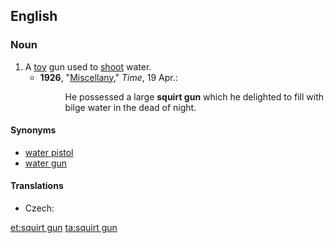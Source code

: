 ==English==

===Noun===
{{en-noun|sg=[[squirt]] [[gun]]}}

# A [[toy]] gun used to [[shoot]] water.
#* '''1926''', "[http://www.time.com/time/magazine/article/0,9171,729168-2,00.html Miscellany]," ''Time'', 19 Apr.:
#*: He possessed a large '''squirt gun''' which he delighted to fill with bilge water in the dead of night.

====Synonyms====
*[[water pistol]]
*[[water gun]]

====Translations====
{{trans-top|a toy gun used to shoot water}}
* Czech: {{t-|cs|stříkací pistole|f}}
{{trans-mid}}
{{trans-bottom}}

[[et:squirt gun]]
[[ta:squirt gun]]